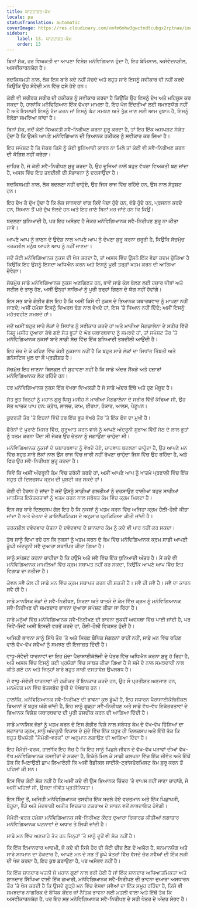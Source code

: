 ```yaml
---
title: ਯਾਦਦਾਸ਼ਤ-ਕੰਮ
locale: pa
statusTranslation: automatic
coverImage: https://res.cloudinary.com/xmfm6mhw3gwctndtcubgx2rptnae/image/upload/v1741354419/small_cover_la_gran_rebelion_28716e29d2.webp
sidebar:
    label: 13. ਯਾਦਦਾਸ਼ਤ-ਕੰਮ
    order: 13
---
```

ਬਿਨਾਂ ਸ਼ੱਕ, ਹਰ ਵਿਅਕਤੀ ਦਾ ਆਪਣਾ ਵਿਸ਼ੇਸ਼ ਮਨੋਵਿਗਿਆਨ ਹੁੰਦਾ ਹੈ, ਇਹ ਬੇਮਿਸਾਲ, ਅਸੰਵੇਦਨਸ਼ੀਲ, ਅਸਵੀਕਾਰਨਯੋਗ ਹੈ।

ਬਦਕਿਸਮਤੀ ਨਾਲ, ਲੋਕ ਇਸ ਬਾਰੇ ਕਦੇ ਨਹੀਂ ਸੋਚਦੇ ਅਤੇ ਬਹੁਤ ਸਾਰੇ ਇਸਨੂੰ ਸਵੀਕਾਰ ਵੀ ਨਹੀਂ ਕਰਦੇ ਕਿਉਂਕਿ ਉਹ ਸੰਵੇਦੀ ਮਨ ਵਿੱਚ ਫਸੇ ਹੋਏ ਹਨ।

ਕੋਈ ਵੀ ਸਰੀਰਕ ਸਰੀਰ ਦੀ ਹਕੀਕਤ ਨੂੰ ਸਵੀਕਾਰ ਕਰਦਾ ਹੈ ਕਿਉਂਕਿ ਉਹ ਇਸਨੂੰ ਦੇਖ ਅਤੇ ਮਹਿਸੂਸ ਕਰ ਸਕਦਾ ਹੈ, ਹਾਲਾਂਕਿ ਮਨੋਵਿਗਿਆਨ ਇੱਕ ਵੱਖਰਾ ਮਾਮਲਾ ਹੈ, ਇਹ ਪੰਜ ਇੰਦਰੀਆਂ ਲਈ ਸਮਝਣਯੋਗ ਨਹੀਂ ਹੈ ਅਤੇ ਇਸਲਈ ਇਸਨੂੰ ਰੱਦ ਕਰਨ ਜਾਂ ਇਸਨੂੰ ਘੱਟ ਸਮਝਣ ਅਤੇ ਤੁੱਛ ਜਾਣ ਲਈ ਆਮ ਰੁਝਾਨ ਹੈ, ਇਸਨੂੰ ਬੇਲੋੜਾ ਸਮਝਿਆ ਜਾਂਦਾ ਹੈ।

ਬਿਨਾਂ ਸ਼ੱਕ, ਜਦੋਂ ਕੋਈ ਵਿਅਕਤੀ ਸਵੈ-ਨਿਰੀਖਣ ਕਰਨਾ ਸ਼ੁਰੂ ਕਰਦਾ ਹੈ, ਤਾਂ ਇਹ ਇੱਕ ਅਸਪਸ਼ਟ ਸੰਕੇਤ ਹੁੰਦਾ ਹੈ ਕਿ ਉਸਨੇ ਆਪਣੇ ਮਨੋਵਿਗਿਆਨ ਦੀ ਭਿਆਨਕ ਹਕੀਕਤ ਨੂੰ ਸਵੀਕਾਰ ਕਰ ਲਿਆ ਹੈ।

ਇਹ ਸਪੱਸ਼ਟ ਹੈ ਕਿ ਜੇਕਰ ਕਿਸੇ ਨੂੰ ਕੋਈ ਬੁਨਿਆਦੀ ਕਾਰਨ ਨਾ ਮਿਲੇ ਤਾਂ ਕੋਈ ਵੀ ਸਵੈ-ਨਿਰੀਖਣ ਕਰਨ ਦੀ ਕੋਸ਼ਿਸ਼ ਨਹੀਂ ਕਰੇਗਾ।

ਜ਼ਾਹਿਰ ਹੈ, ਜੋ ਕੋਈ ਸਵੈ-ਨਿਰੀਖਣ ਸ਼ੁਰੂ ਕਰਦਾ ਹੈ, ਉਹ ਦੂਜਿਆਂ ਨਾਲੋਂ ਬਹੁਤ ਵੱਖਰਾ ਵਿਅਕਤੀ ਬਣ ਜਾਂਦਾ ਹੈ, ਅਸਲ ਵਿੱਚ ਇਹ ਤਬਦੀਲੀ ਦੀ ਸੰਭਾਵਨਾ ਨੂੰ ਦਰਸਾਉਂਦਾ ਹੈ।

ਬਦਕਿਸਮਤੀ ਨਾਲ, ਲੋਕ ਬਦਲਣਾ ਨਹੀਂ ਚਾਹੁੰਦੇ, ਉਹ ਜਿਸ ਰਾਜ ਵਿੱਚ ਰਹਿੰਦੇ ਹਨ, ਉਸ ਨਾਲ ਸੰਤੁਸ਼ਟ ਹਨ।

ਇਹ ਦੇਖ ਕੇ ਦੁੱਖ ਹੁੰਦਾ ਹੈ ਕਿ ਲੋਕ ਜਾਨਵਰਾਂ ਵਾਂਗ ਕਿਵੇਂ ਪੈਦਾ ਹੁੰਦੇ ਹਨ, ਵੱਡੇ ਹੁੰਦੇ ਹਨ, ਪ੍ਰਜਨਨ ਕਰਦੇ ਹਨ, ਬਿਆਨ ਤੋਂ ਪਰੇ ਦੁੱਖ ਝੱਲਦੇ ਹਨ ਅਤੇ ਇਹ ਜਾਣੇ ਬਿਨਾਂ ਮਰ ਜਾਂਦੇ ਹਨ ਕਿ ਕਿਉਂ।

ਬਦਲਣਾ ਬੁਨਿਆਦੀ ਹੈ, ਪਰ ਇਹ ਅਸੰਭਵ ਹੈ ਜੇਕਰ ਮਨੋਵਿਗਿਆਨਕ ਸਵੈ-ਨਿਰੀਖਣ ਸ਼ੁਰੂ ਨਾ ਕੀਤਾ ਜਾਵੇ।

ਆਪਣੇ ਆਪ ਨੂੰ ਜਾਣਨ ਦੇ ਉਦੇਸ਼ ਨਾਲ ਆਪਣੇ ਆਪ ਨੂੰ ਦੇਖਣਾ ਸ਼ੁਰੂ ਕਰਨਾ ਜ਼ਰੂਰੀ ਹੈ, ਕਿਉਂਕਿ ਸੱਚਮੁੱਚ ਤਰਕਸ਼ੀਲ ਮਨੁੱਖ ਆਪਣੇ ਆਪ ਨੂੰ ਨਹੀਂ ਜਾਣਦਾ।

ਜਦੋਂ ਕੋਈ ਮਨੋਵਿਗਿਆਨਕ ਨੁਕਸ ਦੀ ਖੋਜ ਕਰਦਾ ਹੈ, ਤਾਂ ਅਸਲ ਵਿੱਚ ਉਸਨੇ ਇੱਕ ਵੱਡਾ ਕਦਮ ਚੁੱਕਿਆ ਹੈ ਕਿਉਂਕਿ ਇਹ ਉਸਨੂੰ ਇਸਦਾ ਅਧਿਐਨ ਕਰਨ ਅਤੇ ਇਸਨੂੰ ਪੂਰੀ ਤਰ੍ਹਾਂ ਖਤਮ ਕਰਨ ਦੀ ਆਗਿਆ ਦੇਵੇਗਾ।

ਸੱਚਮੁੱਚ ਸਾਡੇ ਮਨੋਵਿਗਿਆਨਕ ਨੁਕਸ ਅਣਗਿਣਤ ਹਨ, ਭਾਵੇਂ ਸਾਡੇ ਕੋਲ ਬੋਲਣ ਲਈ ਹਜ਼ਾਰ ਜੀਭਾਂ ਅਤੇ ਸਟੀਲ ਦੇ ਤਾਲੂ ਹੋਣ, ਅਸੀਂ ਉਨ੍ਹਾਂ ਸਾਰਿਆਂ ਨੂੰ ਪੂਰੀ ਤਰ੍ਹਾਂ ਗਿਣਨ ਦੇ ਯੋਗ ਨਹੀਂ ਹੋਵਾਂਗੇ।

ਇਸ ਸਭ ਬਾਰੇ ਗੰਭੀਰ ਗੱਲ ਇਹ ਹੈ ਕਿ ਅਸੀਂ ਕਿਸੇ ਵੀ ਨੁਕਸ ਦੇ ਭਿਆਨਕ ਯਥਾਰਥਵਾਦ ਨੂੰ ਮਾਪਣਾ ਨਹੀਂ ਜਾਣਦੇ; ਅਸੀਂ ਹਮੇਸ਼ਾ ਇਸਨੂੰ ਵਿਅਰਥ ਢੰਗ ਨਾਲ ਵੇਖਦੇ ਹਾਂ, ਇਸ 'ਤੇ ਧਿਆਨ ਨਹੀਂ ਦਿੰਦੇ; ਅਸੀਂ ਇਸਨੂੰ ਮਹੱਤਵਹੀਣ ਸਮਝਦੇ ਹਾਂ।

ਜਦੋਂ ਅਸੀਂ ਬਹੁਤ ਸਾਰੇ ਲੋਕਾਂ ਦੇ ਸਿਧਾਂਤ ਨੂੰ ਸਵੀਕਾਰ ਕਰਦੇ ਹਾਂ ਅਤੇ ਮਾਰੀਆ ਮੈਗਡਾਲੇਨਾ ਦੇ ਸਰੀਰ ਵਿੱਚੋਂ ਯਿਸੂ ਮਸੀਹ ਦੁਆਰਾ ਕੱਢੇ ਗਏ ਸੱਤ ਭੂਤਾਂ ਦੇ ਘੋਰ ਯਥਾਰਥਵਾਦ ਨੂੰ ਸਮਝਦੇ ਹਾਂ, ਤਾਂ ਸਪੱਸ਼ਟ ਤੌਰ 'ਤੇ ਮਨੋਵਿਗਿਆਨਕ ਨੁਕਸਾਂ ਬਾਰੇ ਸਾਡੀ ਸੋਚ ਵਿੱਚ ਇੱਕ ਬੁਨਿਆਦੀ ਤਬਦੀਲੀ ਆਉਂਦੀ ਹੈ।

ਇਹ ਜ਼ੋਰ ਦੇ ਕੇ ਕਹਿਣ ਵਿੱਚ ਕੋਈ ਨੁਕਸਾਨ ਨਹੀਂ ਹੈ ਕਿ ਬਹੁਤ ਸਾਰੇ ਲੋਕਾਂ ਦਾ ਸਿਧਾਂਤ ਤਿੱਬਤੀ ਅਤੇ ਗਨੋਸਟਿਕ ਮੂਲ ਦਾ ਸੌ ਪ੍ਰਤੀਸ਼ਤ ਹੈ।

ਸੱਚਮੁੱਚ ਇਹ ਜਾਣਨਾ ਬਿਲਕੁਲ ਵੀ ਸੁਹਾਵਣਾ ਨਹੀਂ ਹੈ ਕਿ ਸਾਡੇ ਅੰਦਰ ਸੈਂਕੜੇ ਅਤੇ ਹਜ਼ਾਰਾਂ ਮਨੋਵਿਗਿਆਨਕ ਲੋਕ ਰਹਿੰਦੇ ਹਨ।

ਹਰ ਮਨੋਵਿਗਿਆਨਕ ਨੁਕਸ ਇੱਕ ਵੱਖਰਾ ਵਿਅਕਤੀ ਹੈ ਜੋ ਸਾਡੇ ਅੰਦਰ ਇੱਥੇ ਅਤੇ ਹੁਣ ਮੌਜੂਦ ਹੈ।

ਸੱਤ ਭੂਤ ਜਿਨ੍ਹਾਂ ਨੂੰ ਮਹਾਨ ਗੁਰੂ ਯਿਸੂ ਮਸੀਹ ਨੇ ਮਾਰੀਆ ਮੈਗਡਾਲੇਨਾ ਦੇ ਸਰੀਰ ਵਿੱਚੋਂ ਕੱਢਿਆ ਸੀ, ਉਹ ਸੱਤ ਘਾਤਕ ਪਾਪ ਹਨ: ਕ੍ਰੋਧ, ਲਾਲਚ, ਕਾਮ, ਈਰਖਾ, ਹੰਕਾਰ, ਆਲਸ, ਪੇਟੂਪਨ।

ਕੁਦਰਤੀ ਤੌਰ 'ਤੇ ਇਹਨਾਂ ਵਿੱਚੋਂ ਹਰ ਇੱਕ ਭੂਤ ਵੱਖਰੇ ਤੌਰ 'ਤੇ ਇੱਕ ਫੌਜ ਦਾ ਮੁਖੀ ਹੈ।

ਫੈਰੋਨਾਂ ਦੇ ਪੁਰਾਣੇ ਮਿਸਰ ਵਿੱਚ, ਸ਼ੁਰੂਆਤ ਕਰਨ ਵਾਲੇ ਨੂੰ ਆਪਣੇ ਅੰਦਰੂਨੀ ਸੁਭਾਅ ਵਿੱਚੋਂ ਸੇਠ ਦੇ ਲਾਲ ਭੂਤਾਂ ਨੂੰ ਖਤਮ ਕਰਨਾ ਪੈਂਦਾ ਸੀ ਜੇਕਰ ਉਹ ਚੇਤਨਾ ਨੂੰ ਜਗਾਉਣਾ ਚਾਹੁੰਦਾ ਸੀ।

ਮਨੋਵਿਗਿਆਨਕ ਨੁਕਸਾਂ ਦੇ ਯਥਾਰਥਵਾਦ ਨੂੰ ਵੇਖਦੇ ਹੋਏ, ਚਾਹਵਾਨ ਬਦਲਣਾ ਚਾਹੁੰਦਾ ਹੈ, ਉਹ ਆਪਣੇ ਮਨ ਵਿੱਚ ਬਹੁਤ ਸਾਰੇ ਲੋਕਾਂ ਨਾਲ ਉਸ ਰਾਜ ਵਿੱਚ ਜਾਰੀ ਨਹੀਂ ਰੱਖਣਾ ਚਾਹੁੰਦਾ ਜਿਸ ਵਿੱਚ ਉਹ ਰਹਿੰਦਾ ਹੈ, ਅਤੇ ਫਿਰ ਉਹ ਸਵੈ-ਨਿਰੀਖਣ ਸ਼ੁਰੂ ਕਰਦਾ ਹੈ।

ਜਿਵੇਂ ਕਿ ਅਸੀਂ ਅੰਦਰੂਨੀ ਕੰਮ ਵਿੱਚ ਤਰੱਕੀ ਕਰਦੇ ਹਾਂ, ਅਸੀਂ ਆਪਣੇ ਆਪ ਨੂੰ ਖਾਤਮੇ ਪ੍ਰਣਾਲੀ ਵਿੱਚ ਇੱਕ ਬਹੁਤ ਹੀ ਦਿਲਚਸਪ ਕ੍ਰਮ ਦੀ ਪੁਸ਼ਟੀ ਕਰ ਸਕਦੇ ਹਾਂ।

ਕੋਈ ਵੀ ਹੈਰਾਨ ਹੋ ਜਾਂਦਾ ਹੈ ਜਦੋਂ ਉਸਨੂੰ ਸਾਡੀਆਂ ਗਲਤੀਆਂ ਨੂੰ ਦਰਸਾਉਣ ਵਾਲੀਆਂ ਬਹੁਤ ਸਾਰੀਆਂ ਮਾਨਸਿਕ ਇਕੱਤਰਤਾਵਾਂ ਨੂੰ ਖਤਮ ਕਰਨ ਨਾਲ ਸਬੰਧਤ ਕੰਮ ਵਿੱਚ ਕ੍ਰਮ ਮਿਲਦਾ ਹੈ।

ਇਸ ਸਭ ਬਾਰੇ ਦਿਲਚਸਪ ਗੱਲ ਇਹ ਹੈ ਕਿ ਨੁਕਸਾਂ ਨੂੰ ਖਤਮ ਕਰਨ ਵਿੱਚ ਅਜਿਹਾ ਕ੍ਰਮ ਹੌਲੀ-ਹੌਲੀ ਕੀਤਾ ਜਾਂਦਾ ਹੈ ਅਤੇ ਚੇਤਨਾ ਦੇ ਡਾਇਲੈਕਟਿਕਸ ਦੇ ਅਨੁਸਾਰ ਪ੍ਰਕਿਰਿਆ ਕੀਤੀ ਜਾਂਦੀ ਹੈ।

ਤਰਕਸ਼ੀਲ ਦਵੰਦਵਾਦ ਚੇਤਨਾ ਦੇ ਦਵੰਦਵਾਦ ਦੇ ਸ਼ਾਨਦਾਰ ਕੰਮ ਨੂੰ ਕਦੇ ਵੀ ਪਾਰ ਨਹੀਂ ਕਰ ਸਕਦਾ।

ਤੱਥ ਸਾਨੂੰ ਦਿਖਾ ਰਹੇ ਹਨ ਕਿ ਨੁਕਸਾਂ ਨੂੰ ਖਤਮ ਕਰਨ ਦੇ ਕੰਮ ਵਿੱਚ ਮਨੋਵਿਗਿਆਨਕ ਕ੍ਰਮ ਸਾਡੀ ਆਪਣੀ ਡੂੰਘੀ ਅੰਦਰੂਨੀ ਸਵੈ ਦੁਆਰਾ ਸਥਾਪਿਤ ਕੀਤਾ ਗਿਆ ਹੈ।

ਸਾਨੂੰ ਸਪੱਸ਼ਟ ਕਰਨਾ ਚਾਹੀਦਾ ਹੈ ਕਿ ਹਉਮੈ ਅਤੇ ਸਵੈ ਵਿੱਚ ਇੱਕ ਬੁਨਿਆਦੀ ਅੰਤਰ ਹੈ। ਮੈਂ ਕਦੇ ਵੀ ਮਨੋਵਿਗਿਆਨਕ ਮਾਮਲਿਆਂ ਵਿੱਚ ਕ੍ਰਮ ਸਥਾਪਤ ਨਹੀਂ ਕਰ ਸਕਦਾ, ਕਿਉਂਕਿ ਆਪਣੇ ਆਪ ਵਿੱਚ ਇਹ ਵਿਗਾੜ ਦਾ ਨਤੀਜਾ ਹੈ।

ਕੇਵਲ ਸਵੈ ਕੋਲ ਹੀ ਸਾਡੇ ਮਨ ਵਿੱਚ ਕ੍ਰਮ ਸਥਾਪਤ ਕਰਨ ਦੀ ਸ਼ਕਤੀ ਹੈ। ਸਵੈ ਹੀ ਸਵੈ ਹੈ। ਸਵੈ ਦਾ ਕਾਰਨ ਸਵੈ ਹੀ ਹੈ।

ਸਾਡੇ ਮਾਨਸਿਕ ਜੋੜਾਂ ਦੇ ਸਵੈ-ਨਿਰੀਖਣ, ਨਿਰਣਾ ਅਤੇ ਖਾਤਮੇ ਦੇ ਕੰਮ ਵਿੱਚ ਕ੍ਰਮ ਨੂੰ ਮਨੋਵਿਗਿਆਨਕ ਸਵੈ-ਨਿਰੀਖਣ ਦੀ ਸਮਝਦਾਰ ਭਾਵਨਾ ਦੁਆਰਾ ਸਪੱਸ਼ਟ ਕੀਤਾ ਜਾ ਰਿਹਾ ਹੈ।

ਸਾਰੇ ਮਨੁੱਖਾਂ ਵਿੱਚ ਮਨੋਵਿਗਿਆਨਕ ਸਵੈ-ਨਿਰੀਖਣ ਦੀ ਭਾਵਨਾ ਲੁਕਵੀਂ ਅਵਸਥਾ ਵਿੱਚ ਪਾਈ ਜਾਂਦੀ ਹੈ, ਪਰ ਜਿਵੇਂ-ਜਿਵੇਂ ਅਸੀਂ ਇਸਦੀ ਵਰਤੋਂ ਕਰਦੇ ਹਾਂ, ਹੌਲੀ-ਹੌਲੀ ਵਿਕਸਤ ਹੁੰਦੀ ਹੈ।

ਅਜਿਹੀ ਭਾਵਨਾ ਸਾਨੂੰ ਸਿੱਧੇ ਤੌਰ 'ਤੇ ਅਤੇ ਸਿਰਫ਼ ਬੌਧਿਕ ਸੰਗਠਨਾਂ ਰਾਹੀਂ ਨਹੀਂ, ਸਾਡੇ ਮਨ ਵਿੱਚ ਰਹਿਣ ਵਾਲੇ ਵੱਖ-ਵੱਖ ਸਵੈਆਂ ਨੂੰ ਸਮਝਣ ਦੀ ਇਜਾਜ਼ਤ ਦਿੰਦੀ ਹੈ।

ਵਾਧੂ-ਸੰਵੇਦੀ ਧਾਰਨਾਵਾਂ ਦਾ ਇਹ ਮੁੱਦਾ ਪੈਰਾਸਾਈਕੋਲੋਜੀ ਦੇ ਖੇਤਰ ਵਿੱਚ ਅਧਿਐਨ ਕਰਨਾ ਸ਼ੁਰੂ ਹੋ ਰਿਹਾ ਹੈ, ਅਤੇ ਅਸਲ ਵਿੱਚ ਇਸਨੂੰ ਕਈ ਪ੍ਰਯੋਗਾਂ ਵਿੱਚ ਸਾਬਤ ਕੀਤਾ ਗਿਆ ਹੈ ਜੋ ਸਮੇਂ ਦੇ ਨਾਲ ਸਮਝਦਾਰੀ ਨਾਲ ਕੀਤੇ ਗਏ ਹਨ ਅਤੇ ਜਿਨ੍ਹਾਂ ਬਾਰੇ ਬਹੁਤ ਸਾਰੀ ਦਸਤਾਵੇਜ਼ ਉਪਲਬਧ ਹੈ।

ਜੋ ਵਾਧੂ-ਸੰਵੇਦੀ ਧਾਰਨਾਵਾਂ ਦੀ ਹਕੀਕਤ ਤੋਂ ਇਨਕਾਰ ਕਰਦੇ ਹਨ, ਉਹ ਸੌ ਪ੍ਰਤੀਸ਼ਤ ਅਣਜਾਣ ਹਨ, ਮਨਮੋਹਕ ਮਨ ਵਿੱਚ ਬੋਤਲਬੰਦ ਬੁੱਧੀ ਦੇ ਧੋਖੇਬਾਜ਼ ਹਨ।

ਹਾਲਾਂਕਿ, ਮਨੋਵਿਗਿਆਨਕ ਸਵੈ-ਨਿਰੀਖਣ ਦੀ ਭਾਵਨਾ ਕੁਝ ਡੂੰਘੀ ਹੈ, ਇਹ ਸਧਾਰਨ ਪੈਰਾਸਾਈਕੋਲੋਜੀਕਲ ਬਿਆਨਾਂ ਤੋਂ ਬਹੁਤ ਅੱਗੇ ਜਾਂਦੀ ਹੈ, ਇਹ ਸਾਨੂੰ ਗੂੜ੍ਹਾ ਸਵੈ-ਨਿਰੀਖਣ ਅਤੇ ਸਾਡੇ ਵੱਖ-ਵੱਖ ਇਕੱਤਰਤਾਵਾਂ ਦੇ ਭਿਆਨਕ ਵਿਸ਼ੇਸ਼ ਯਥਾਰਥਵਾਦ ਦੀ ਪੂਰੀ ਤਸਦੀਕ ਕਰਨ ਦੀ ਆਗਿਆ ਦਿੰਦੀ ਹੈ।

ਸਾਡੇ ਮਾਨਸਿਕ ਜੋੜਾਂ ਨੂੰ ਖਤਮ ਕਰਨ ਦੇ ਇਸ ਗੰਭੀਰ ਵਿਸ਼ੇ ਨਾਲ ਸਬੰਧਤ ਕੰਮ ਦੇ ਵੱਖ-ਵੱਖ ਹਿੱਸਿਆਂ ਦਾ ਲਗਾਤਾਰ ਕ੍ਰਮ, ਸਾਨੂੰ ਅੰਦਰੂਨੀ ਵਿਕਾਸ ਦੇ ਮੁੱਦੇ ਵਿੱਚ ਇੱਕ ਬਹੁਤ ਹੀ ਦਿਲਚਸਪ ਅਤੇ ਇੱਥੋਂ ਤੱਕ ਕਿ ਬਹੁਤ ਉਪਯੋਗੀ "ਮੈਮੋਰੀ-ਵਰਕ" ਦਾ ਅਨੁਮਾਨ ਲਗਾਉਣ ਦੀ ਆਗਿਆ ਦਿੰਦਾ ਹੈ।

ਇਹ ਮੈਮੋਰੀ-ਵਰਕ, ਹਾਲਾਂਕਿ ਇਹ ਸੱਚ ਹੈ ਕਿ ਇਹ ਸਾਨੂੰ ਪਿਛਲੇ ਜੀਵਨ ਦੇ ਵੱਖ-ਵੱਖ ਪੜਾਵਾਂ ਦੀਆਂ ਵੱਖ-ਵੱਖ ਮਨੋਵਿਗਿਆਨਕ ਤਸਵੀਰਾਂ ਦੇ ਸਕਦਾ ਹੈ, ਇਕੱਠੇ ਮਿਲ ਕੇ ਸਾਡੀ ਕਲਪਨਾ ਵਿੱਚ ਇੱਕ ਜੀਵੰਤ ਅਤੇ ਇੱਥੋਂ ਤੱਕ ਕਿ ਘਿਣਾਉਣੀ ਛਾਪ ਲਿਆਏਗੀ ਕਿ ਅਸੀਂ ਰੈਡੀਕਲ ਸਾਈਕੋ-ਟ੍ਰਾਂਸਫੋਰਮਿਸਟ ਕੰਮ ਸ਼ੁਰੂ ਕਰਨ ਤੋਂ ਪਹਿਲਾਂ ਕੀ ਸਨ।

ਇਸ ਵਿੱਚ ਕੋਈ ਸ਼ੱਕ ਨਹੀਂ ਹੈ ਕਿ ਅਸੀਂ ਕਦੇ ਵੀ ਉਸ ਭਿਆਨਕ ਚਿੱਤਰ 'ਤੇ ਵਾਪਸ ਨਹੀਂ ਜਾਣਾ ਚਾਹਾਂਗੇ, ਜੋ ਅਸੀਂ ਪਹਿਲਾਂ ਸੀ, ਉਸਦਾ ਜੀਵੰਤ ਪ੍ਰਤੀਨਿਧਤਾ।

ਇਸ ਬਿੰਦੂ ਤੋਂ, ਅਜਿਹੀ ਮਨੋਵਿਗਿਆਨਕ ਤਸਵੀਰ ਇੱਕ ਬਦਲੇ ਹੋਏ ਵਰਤਮਾਨ ਅਤੇ ਇੱਕ ਪਿਛਾਖੜੀ, ਬੇਹੂਦਾ, ਭੈੜੇ ਅਤੇ ਮੰਦਭਾਗੀ ਅਤੀਤ ਵਿਚਕਾਰ ਟਕਰਾਅ ਦੇ ਸਾਧਨ ਵਜੋਂ ਲਾਭਦਾਇਕ ਹੋਵੇਗੀ।

ਮੈਮੋਰੀ-ਵਰਕ ਹਮੇਸ਼ਾ ਮਨੋਵਿਗਿਆਨਕ ਸਵੈ-ਨਿਰੀਖਣ ਕੇਂਦਰ ਦੁਆਰਾ ਰਿਕਾਰਡ ਕੀਤੀਆਂ ਲਗਾਤਾਰ ਮਨੋਵਿਗਿਆਨਕ ਘਟਨਾਵਾਂ ਦੇ ਅਧਾਰ ਤੇ ਲਿਖੀ ਜਾਂਦੀ ਹੈ।

ਸਾਡੇ ਮਨ ਵਿੱਚ ਅਣਚਾਹੇ ਤੱਤ ਹਨ ਜਿਨ੍ਹਾਂ 'ਤੇ ਸਾਨੂੰ ਦੂਰੋਂ ਵੀ ਸ਼ੱਕ ਨਹੀਂ ਹੈ।

ਕਿ ਇੱਕ ਇਮਾਨਦਾਰ ਆਦਮੀ, ਜੋ ਕਦੇ ਵੀ ਕਿਸੇ ਹੋਰ ਦੀ ਕੋਈ ਚੀਜ਼ ਲੈਣ ਦੇ ਅਯੋਗ ਹੈ, ਸਨਮਾਨਯੋਗ ਅਤੇ ਸਾਰੇ ਸਨਮਾਨ ਦਾ ਹੱਕਦਾਰ ਹੈ, ਆਪਣੇ ਮਨ ਦੇ ਸਭ ਤੋਂ ਡੂੰਘੇ ਖੇਤਰਾਂ ਵਿੱਚ ਵੱਸਦੇ ਚੋਰ ਸਵੈਆਂ ਦੀ ਇੱਕ ਲੜੀ ਦੀ ਖੋਜ ਕਰਦਾ ਹੈ, ਇਹ ਕੁਝ ਡਰਾਉਣਾ ਹੈ, ਪਰ ਅਸੰਭਵ ਨਹੀਂ ਹੈ।

ਕਿ ਇੱਕ ਸ਼ਾਨਦਾਰ ਪਤਨੀ ਜੋ ਮਹਾਨ ਗੁਣਾਂ ਨਾਲ ਭਰੀ ਹੋਈ ਹੈ ਜਾਂ ਇੱਕ ਸ਼ਾਨਦਾਰ ਅਧਿਆਤਮਿਕਤਾ ਅਤੇ ਸ਼ਾਨਦਾਰ ਸਿੱਖਿਆ ਵਾਲੀ ਇੱਕ ਕੁਆਰੀ, ਮਨੋਵਿਗਿਆਨਕ ਸਵੈ-ਨਿਰੀਖਣ ਦੀ ਭਾਵਨਾ ਦੁਆਰਾ ਅਸਧਾਰਨ ਤੌਰ 'ਤੇ ਖੋਜ ਕਰਦੀ ਹੈ ਕਿ ਉਸਦੇ ਗੂੜ੍ਹੇ ਮਨ ਵਿੱਚ ਵੇਸਵਾ ਸਵੈਆਂ ਦਾ ਇੱਕ ਸਮੂਹ ਰਹਿੰਦਾ ਹੈ, ਕਿਸੇ ਵੀ ਸਮਝਦਾਰ ਨਾਗਰਿਕ ਦੇ ਬੌਧਿਕ ਕੇਂਦਰ ਜਾਂ ਨੈਤਿਕ ਭਾਵਨਾ ਲਈ ਮਤਲੀ ਵਾਲਾ ਅਤੇ ਇੱਥੋਂ ਤੱਕ ਕਿ ਅਸਵੀਕਾਰਨਯੋਗ ਹੈ, ਪਰ ਇਹ ਸਭ ਮਨੋਵਿਗਿਆਨਕ ਸਵੈ-ਨਿਰੀਖਣ ਦੇ ਸਹੀ ਖੇਤਰ ਦੇ ਅੰਦਰ ਸੰਭਵ ਹੈ।

